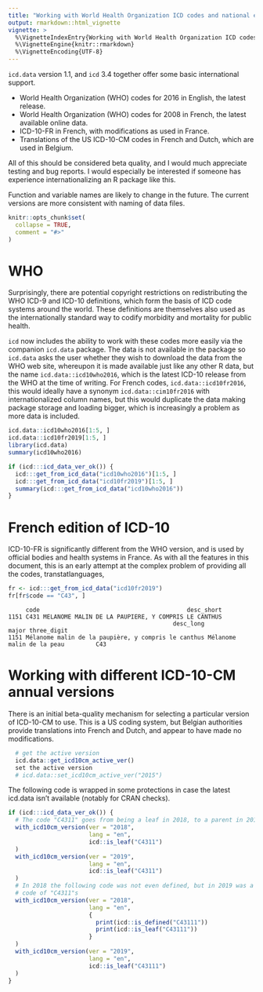 ```yaml
---
title: "Working with World Health Organization ICD codes and national editions, and different languages"
output: rmarkdown::html_vignette
vignette: >
  %\VignetteIndexEntry{Working with World Health Organization ICD codes and national editions}
  %\VignetteEngine{knitr::rmarkdown}
  %\VignetteEncoding{UTF-8}
---
```


`icd.data` version 1.1, and `icd` 3.4 together offer some basic international support.

 - World Health Organization (WHO) codes for 2016 in English, the latest release.
 - World Health Organization (WHO) codes for 2008 in French, the latest available online data.
 - ICD-10-FR in French, with modifications as used in France.
 - Translations of the US ICD-10-CM codes in French and Dutch, which are used in Belgium.

All of this should be considered beta quality, and I would much appreciate testing and bug reports. I would especially be interested if someone has experience internationalizing an R package like this.

Function and variable names are likely to change in the future. The current versions are more consistent with naming of data files.

```r
knitr::opts_chunk$set(
  collapse = TRUE,
  comment = "#>"
)
```

# WHO

Surprisingly, there are potential copyright restrictions on redistributing the WHO ICD-9 and ICD-10 definitions, which form the basis of ICD code systems around the world. These definitions are themselves also used as the internationally standard way to codify morbidity and mortality for public health.

`icd` now includes the ability to work with these codes more easily via the companion `icd.data` package. The data is not available in the package so `icd.data` asks the user whether they wish to download the data from the WHO web site, whereupon it is made available just like any other R data, but the name `icd.data::icd10who2016`, which is the latest ICD-10 release from the WHO at the time of writing. For French codes, `icd.data::icd10fr2016`, this would ideally have a synonym `icd.data::cim10fr2016` with internationalized column names, but this would duplicate the data making package storage and loading bigger, which is increasingly a problem as more data is included.

```r
icd.data::icd10who2016[1:5, ]
icd.data::icd10fr2019[1:5, ]
library(icd.data)
summary(icd10who2016)
```
```r
if (icd:::icd_data_ver_ok()) {
  icd:::get_from_icd_data("icd10who2016")[1:5, ]
  icd:::get_from_icd_data("icd10fr2019")[1:5, ]
  summary(icd:::get_from_icd_data("icd10who2016"))
}
```

# French edition of ICD-10

ICD-10-FR is significantly different from the WHO version, and is used by official bodies and health systems in France. As with all the features in this document, this is an early attempt at the complex problem of providing all the codes, transtatlanguages, 

```r
fr <- icd:::get_from_icd_data("icd10fr2019")
fr[fr$code == "C43", ]
```
```
     code                                          desc_short
1151 C431 MELANOME MALIN DE LA PAUPIERE, Y COMPRIS LE CANTHUS
                                               desc_long                     major three_digit
1151 Mélanome malin de la paupière, y compris le canthus Mélanome malin de la peau         C43
```

# Working with different ICD-10-CM annual versions

There is an initial beta-quality mechanism for selecting a particular version of ICD-10-CM to use. This is a US coding system, but Belgian authorities provide translations into French and Dutch, and appear to have made no modifications.

```r
  # get the active version
  icd.data::get_icd10cm_active_ver()
  set the active version
  # icd.data::set_icd10cm_active_ver("2015")
```
The following code is wrapped in some protections in case the latest icd.data isn't available (notably for CRAN checks).
```r
if (icd:::icd_data_ver_ok()) {
  # The code "C4311" goes from being a leaf in 2018, to a parent in 2019
  with_icd10cm_version(ver = "2018",
                       lang = "en",
                       icd::is_leaf("C4311")
  )
  with_icd10cm_version(ver = "2019", 
                       lang = "en", 
                       icd::is_leaf("C4311")
  )
  # In 2018 the following code was not even defined, but in 2019 was a new child
  # code of "C4311"s
  with_icd10cm_version(ver = "2018", 
                       lang = "en",
                       {
                         print(icd::is_defined("C43111"))
                         print(icd::is_leaf("C43111"))
                       }
  )
  with_icd10cm_version(ver = "2019", 
                       lang = "en", 
                       icd::is_leaf("C43111")
  )
}
```
